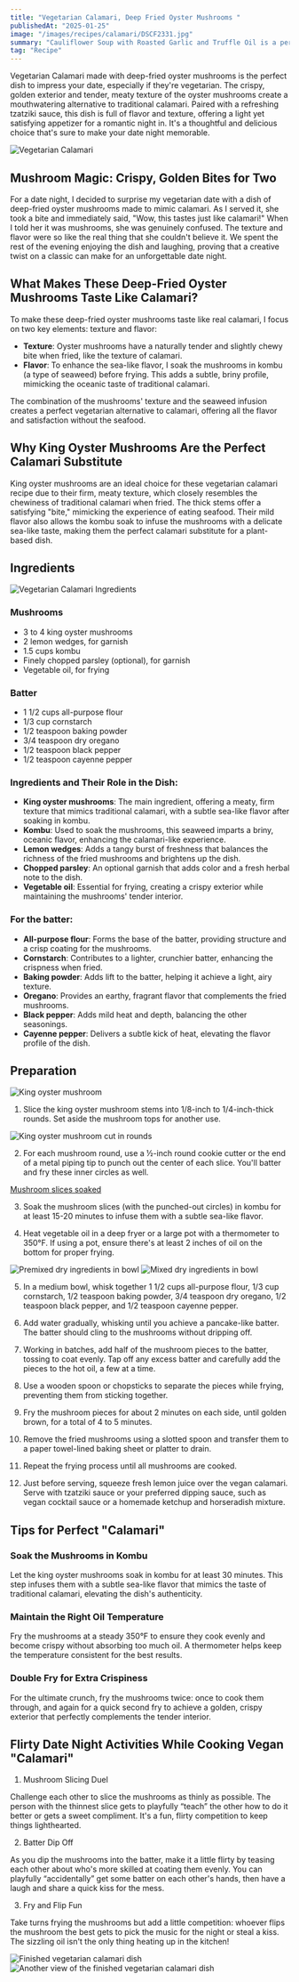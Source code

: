 ```yaml
---
title: "Vegetarian Calamari, Deep Fried Oyster Mushrooms "
publishedAt: "2025-01-25"
image: "/images/recipes/calamari/DSCF2331.jpg"
summary: "Cauliflower Soup with Roasted Garlic and Truffle Oil is a perfect date night dish that's both elegant and comforting."
tag: "Recipe"
---
```


Vegetarian Calamari made with deep-fried oyster mushrooms is the perfect dish to impress your date, especially if they're vegetarian. 
The crispy, golden exterior and tender, meaty texture of the oyster mushrooms create a mouthwatering alternative to traditional calamari. 
Paired with a refreshing tzatziki sauce, this dish is full of flavor and texture, offering a light yet satisfying appetizer for a romantic night in. 
It's a thoughtful and delicious choice that's sure to make your date night memorable.

![Vegetarian Calamari](/images/recipes/calamari/DSCF2345.jpg)

## Mushroom Magic: Crispy, Golden Bites for Two

For a date night, I decided to surprise my vegetarian date with a dish of deep-fried oyster mushrooms made to mimic calamari. 
As I served it, she took a bite and immediately said, "Wow, this tastes just like calamari!" 
When I told her it was mushrooms, she was genuinely confused. The texture and flavor were so like the real thing that she couldn't believe it. 
We spent the rest of the evening enjoying the dish and laughing, proving that a creative twist on a classic can make for an unforgettable date night.

## What Makes These Deep-Fried Oyster Mushrooms Taste Like Calamari?

To make these deep-fried oyster mushrooms taste like real calamari, I focus on two key elements: texture and flavor:

- **Texture**: Oyster mushrooms have a naturally tender and slightly chewy bite when fried, like the texture of calamari.
- **Flavor**: To enhance the sea-like flavor, I soak the mushrooms in kombu (a type of seaweed) before frying. This adds a subtle, briny profile, mimicking the oceanic taste of traditional calamari.

The combination of the mushrooms' texture and the seaweed infusion creates a perfect vegetarian alternative to calamari, offering all the flavor and satisfaction without the seafood.

## Why King Oyster Mushrooms Are the Perfect Calamari Substitute

King oyster mushrooms are an ideal choice for these vegetarian calamari recipe due to their firm, meaty texture, which closely resembles the chewiness of traditional calamari when fried. 
The thick stems offer a satisfying "bite," mimicking the experience of eating seafood. 
Their mild flavor also allows the kombu soak to infuse the mushrooms with a delicate sea-like taste, making them the perfect calamari substitute for a plant-based dish.

## Ingredients

![Vegetarian Calamari Ingredients](/images/recipes/calamari/DSCF2266.jpg)

### Mushrooms

- 3 to 4 king oyster mushrooms
- 2 lemon wedges, for garnish
- 1.5 cups kombu
- Finely chopped parsley (optional), for garnish
- Vegetable oil, for frying

### Batter

- 1 1/2 cups all-purpose flour
- 1/3 cup cornstarch
- 1/2 teaspoon baking powder
- 3/4 teaspoon dry oregano
- 1/2 teaspoon black pepper
- 1/2 teaspoon cayenne pepper

### Ingredients and Their Role in the Dish:

- **King oyster mushrooms**: The main ingredient, offering a meaty, firm texture that mimics traditional calamari, with a subtle sea-like flavor after soaking in kombu.
- **Kombu**: Used to soak the mushrooms, this seaweed imparts a briny, oceanic flavor, enhancing the calamari-like experience.
- **Lemon wedges**: Adds a tangy burst of freshness that balances the richness of the fried mushrooms and brightens up the dish.
- **Chopped parsley**: An optional garnish that adds color and a fresh herbal note to the dish.
- **Vegetable oil**: Essential for frying, creating a crispy exterior while maintaining the mushrooms' tender interior.

### For the batter:

- **All-purpose flour**: Forms the base of the batter, providing structure and a crisp coating for the mushrooms.
- **Cornstarch**: Contributes to a lighter, crunchier batter, enhancing the crispness when fried.
- **Baking powder**: Adds lift to the batter, helping it achieve a light, airy texture.
- **Oregano**: Provides an earthy, fragrant flavor that complements the fried mushrooms.
- **Black pepper**: Adds mild heat and depth, balancing the other seasonings.
- **Cayenne pepper**: Delivers a subtle kick of heat, elevating the flavor profile of the dish.

## Preparation

![King oyster mushroom](/images/recipes/calamari/DSCF2886.jpg)

1. Slice the king oyster mushroom stems into 1/8-inch to 1/4-inch-thick rounds. Set aside the mushroom tops for another use.

![King oyster mushroom cut in rounds](/images/recipes/calamari/DSCF2297.jpg)

2. For each mushroom round, use a ½-inch round cookie cutter or the end of a metal piping tip to punch out the center of each slice. You'll batter and fry these inner circles as well.

[Mushroom slices soaked](/images/recipes/calamari/DSCF2301.jpg)

3. Soak the mushroom slices (with the punched-out circles) in kombu for at least 15-20 minutes to infuse them with a subtle sea-like flavor.

4. Heat vegetable oil in a deep fryer or a large pot with a thermometer to 350°F. If using a pot, ensure there's at least 2 inches of oil on the bottom for proper frying.

![Premixed dry ingredients in bowl](/images/recipes/calamari/DSCF2269.jpg)
![Mixed dry ingredients in bowl](/images/recipes/calamari/DSCF2279.jpg)

5. In a medium bowl, whisk together 1 1/2 cups all-purpose flour, 1/3 cup cornstarch, 1/2 teaspoon baking powder, 3/4 teaspoon dry oregano, 1/2 teaspoon black pepper, and 1/2 teaspoon cayenne pepper.

6. Add water gradually, whisking until you achieve a pancake-like batter. The batter should cling to the mushrooms without dripping off.

7. Working in batches, add half of the mushroom pieces to the batter, tossing to coat evenly. Tap off any excess batter and carefully add the pieces to the hot oil, a few at a time.

8. Use a wooden spoon or chopsticks to separate the pieces while frying, preventing them from sticking together.

9. Fry the mushroom pieces for about 2 minutes on each side, until golden brown, for a total of 4 to 5 minutes.

10. Remove the fried mushrooms using a slotted spoon and transfer them to a paper towel-lined baking sheet or platter to drain.

11. Repeat the frying process until all mushrooms are cooked.

12. Just before serving, squeeze fresh lemon juice over the vegan calamari. Serve with tzatziki sauce or your preferred dipping sauce, such as vegan cocktail sauce or a homemade ketchup and horseradish mixture.

## Tips for Perfect "Calamari"

### Soak the Mushrooms in Kombu

Let the king oyster mushrooms soak in kombu for at least 30 minutes. This step infuses them with a subtle sea-like flavor that mimics the taste of traditional calamari, elevating the dish's authenticity.

### Maintain the Right Oil Temperature

Fry the mushrooms at a steady 350°F to ensure they cook evenly and become crispy without absorbing too much oil. A thermometer helps keep the temperature consistent for the best results.

### Double Fry for Extra Crispiness

For the ultimate crunch, fry the mushrooms twice: once to cook them through, and again for a quick second fry to achieve a golden, crispy exterior that perfectly complements the tender interior.

## Flirty Date Night Activities While Cooking Vegan "Calamari"

1. Mushroom Slicing Duel

Challenge each other to slice the mushrooms as thinly as possible. 
The person with the thinnest slice gets to playfully “teach” the other how to do it better or gets a sweet compliment. 
It's a fun, flirty competition to keep things lighthearted.

2. Batter Dip Off

As you dip the mushrooms into the batter, make it a little flirty by teasing each other about who's more skilled at coating them evenly. 
You can playfully “accidentally” get some batter on each other's hands, then have a laugh and share a quick kiss for the mess.

3. Fry and Flip Fun

Take turns frying the mushrooms but add a little competition: whoever flips the mushroom the best gets to pick the music for the night or steal a kiss. 
The sizzling oil isn't the only thing heating up in the kitchen!

![Finished vegetarian calamari dish](/images/recipes/calamari/DSCF2331.jpg)
![Another view of the finished vegetarian calamari dish](/images/recipes/calamari/DSCF2346.jpg)
